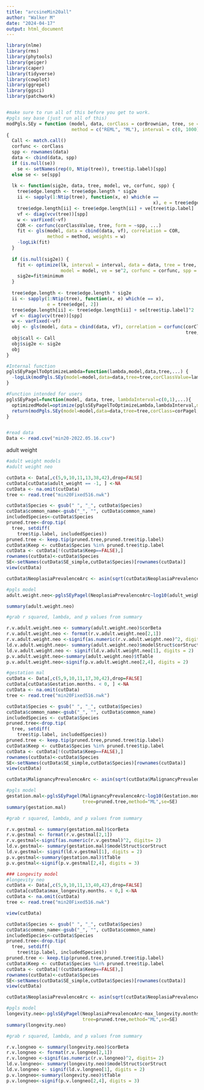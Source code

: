 ```yaml
---
title: "arcsineMin20all"
author: "Walker M"
date: "2024-04-17"
output: html_document
---
```


```r
library(nlme)
library(rms)
library(phytools)
library(geiger)
library(caper)
library(tidyverse)
library(cowplot)
library(ggrepel)
library(ggsci)
library(patchwork)


#make sure to run all of this before you get to work.
#pgls sey base (just run all of this)
modPgls.SEy = function (model, data, corClass = corBrownian, tree, se = NULL, 
                        method = c("REML", "ML"), interval = c(0, 1000), corClassValue=1, sig2e=NULL, ...) 
{
  Call <- match.call()
  corfunc <- corClass
  spp <- rownames(data)
  data <- cbind(data, spp)
  if (is.null(se)) 
    se <- setNames(rep(0, Ntip(tree)), tree$tip.label)[spp]
  else se <- se[spp]
  
  lk <- function(sig2e, data, tree, model, ve, corfunc, spp) {
    tree$edge.length <- tree$edge.length * sig2e
    ii <- sapply(1:Ntip(tree), function(x, e) which(e == 
                                                      x), e = tree$edge[, 2])
    tree$edge.length[ii] <- tree$edge.length[ii] + ve[tree$tip.label]
    vf <- diag(vcv(tree))[spp]
    w <- varFixed(~vf)
    COR <- corfunc(corClassValue, tree, form = ~spp, ...)
    fit <- gls(model, data = cbind(data, vf), correlation = COR, 
               method = method, weights = w)
    -logLik(fit)
  }
  
  if (is.null(sig2e)) {
    fit <- optimize(lk, interval = interval, data = data, tree = tree, 
                    model = model, ve = se^2, corfunc = corfunc, spp = spp)
    sig2e=fit$minimum
  }
  
  tree$edge.length <- tree$edge.length * sig2e
  ii <- sapply(1:Ntip(tree), function(x, e) which(e == x), 
               e = tree$edge[, 2])
  tree$edge.length[ii] <- tree$edge.length[ii] + se[tree$tip.label]^2
  vf <- diag(vcv(tree))[spp]
  w <- varFixed(~vf)
  obj <- gls(model, data = cbind(data, vf), correlation = corfunc(corClassValue, 
                                                                  tree, form = ~spp, ...), weights = w, method = method)
  obj$call <- Call
  obj$sig2e <- sig2e
  obj
}

#Internal function
pglsSEyPagelToOptimizeLambda=function(lambda,model,data,tree,...) {
  -logLik(modPgls.SEy(model=model,data=data,tree=tree,corClassValue=lambda,corClass=corPagel,fixed=T,...)) #Returns -logLikelihood of the pgls.SEy model with lambda fixed to the value of the lambda argument. sig2e will be optimized within modPgls.SEy unless given as an argument here
}

#Function intended for users
pglsSEyPagel=function(model, data, tree, lambdaInterval=c(0,1),...){
  optimizedModel=optimize(pglsSEyPagelToOptimizeLambda,lambdaInterval,model=model,data=data,tree=tree,...) #Optimizes lambda in the lambdaInterval using the pglsSEyPagelToOptimizeLambda function
  return(modPgls.SEy(model=model,data=data,tree=tree,corClass=corPagel,fixed=T,corClassValue=optimizedModel$minimum,...)) #Returns the final model fit
}


#read data
Data <- read.csv("min20-2022.05.16.csv")
```



adult weight
```r

#adult weight models
#adult weight neo

cutData <- Data[,c(5,9,10,11,13,38,42),drop=FALSE] 
cutData[cutData$adult_weight == -1, ] <-NA
cutData <- na.omit(cutData)
tree <- read.tree("min20Fixed516.nwk")

cutData$Species <- gsub(" ", "_", cutData$Species) 
cutData$common_name<-gsub("_", "", cutData$common_name)
includedSpecies<-cutData$Species
pruned.tree<-drop.tip(
  tree, setdiff(
    tree$tip.label, includedSpecies))
pruned.tree <- keep.tip(pruned.tree,pruned.tree$tip.label)
cutData$Keep <- cutData$Species %in% pruned.tree$tip.label
cutData <- cutData[!(cutData$Keep==FALSE),]
rownames(cutData)<-cutData$Species
SE<-setNames(cutData$SE_simple,cutData$Species)[rownames(cutData)]
view(cutData)

cutData$NeoplasiaPrevalenceArc <- asin(sqrt(cutData$NeoplasiaPrevalence))

#pgls model
adult.weight.neo<-pglsSEyPagel(NeoplasiaPrevalenceArc~log10(adult_weight.g.),data=cutData,tree=pruned.tree,se=SE,method = "ML")

summary(adult.weight.neo) 

#grab r squared, lambda, and p values from summary 

r.v.adult.weight.neo <- summary(adult.weight.neo)$corBeta
r.v.adult.weight.neo <- format(r.v.adult.weight.neo[2,1])
r.v.adult.weight.neo <-signif(as.numeric(r.v.adult.weight.neo)^2, digits= 2)
ld.v.adult.weight.neo<- summary(adult.weight.neo)$modelStruct$corStruct
ld.v.adult.weight.neo <- signif(ld.v.adult.weight.neo[1], digits = 2)
p.v.adult.weight.neo<-summary(adult.weight.neo)$tTable
p.v.adult.weight.neo<-signif(p.v.adult.weight.neo[2,4], digits = 2)

```
```r
#gestation mal
cutData <- Data[,c(5,9,10,11,17,30,42),drop=FALSE] 
cutData[cutData$Gestation.months. < 0, ] <-NA
cutData <- na.omit(cutData)
tree <- read.tree("min20Fixed516.nwk")

cutData$Species <- gsub(" ", "_", cutData$Species) 
cutData$common_name<-gsub("_", "", cutData$common_name)
includedSpecies <- cutData$Species
pruned.tree<-drop.tip(
  tree, setdiff(
    tree$tip.label, includedSpecies))
pruned.tree <- keep.tip(pruned.tree,pruned.tree$tip.label)
cutData$Keep <- cutData$Species %in% pruned.tree$tip.label
cutData <- cutData[!(cutData$Keep==FALSE),]
rownames(cutData)<-cutData$Species
SE<-setNames(cutData$SE_simple,cutData$Species)[rownames(cutData)]
view(cutData)

cutData$MalignancyPrevalenceArc <- asin(sqrt(cutData$MalignancyPrevalence))

#pgls model
gestation.mal<-pglsSEyPagel(MalignancyPrevalenceArc~log10(Gestation.months.),data=cutData,
                            tree=pruned.tree,method="ML",se=SE)
summary(gestation.mal)

#grab r squared, lambda, and p values from summary 

r.v.gestmal <- summary(gestation.mal)$corBeta
r.v.gestmal <- format(r.v.gestmal[2,1])
r.v.gestmal<-signif(as.numeric(r.v.gestmal)^2, digits= 2)
ld.v.gestmal<- summary(gestation.mal)$modelStruct$corStruct
ld.v.gestmal<- signif(ld.v.gestmal[1], digits = 2)
p.v.gestmal<-summary(gestation.mal)$tTable
p.v.gestmal<-signif(p.v.gestmal[2,4], digits = 3)

```



```r

### Longevity model
#longevity neo
cutData <- Data[,c(5,9,10,11,13,40,42),drop=FALSE] 
cutData[cutData$max_longevity.months. < 0,] <-NA
cutData <- na.omit(cutData)
tree <- read.tree("min20Fixed516.nwk")

view(cutData)

cutData$Species <- gsub(" ", "_", cutData$Species) 
cutData$common_name<-gsub("_", "", cutData$common_name)
includedSpecies<-cutData$Species
pruned.tree<-drop.tip(
  tree, setdiff(
    tree$tip.label, includedSpecies))
pruned.tree <- keep.tip(pruned.tree,pruned.tree$tip.label)
cutData$Keep <- cutData$Species %in% pruned.tree$tip.label
cutData <- cutData[!(cutData$Keep==FALSE),]
rownames(cutData)<-cutData$Species
SE<-setNames(cutData$SE_simple,cutData$Species)[rownames(cutData)]
view(cutData)

cutData$NeoplasiaPrevalenceArc <- asin(sqrt(cutData$NeoplasiaPrevalence))

#pgls model
longevity.neo<-pglsSEyPagel(NeoplasiaPrevalenceArc~max_longevity.months.,data=cutData,
                            tree=pruned.tree,method="ML",se=SE)
summary(longevity.neo)

#grab r squared, lambda, and p values from summary 

r.v.longneo <- summary(longevity.neo)$corBeta
r.v.longneo <- format(r.v.longneo[2,1])
r.v.longneo <-signif(as.numeric(r.v.longneo)^2, digits= 2)
ld.v.longneo<- summary(longevity.neo)$modelStruct$corStruct
ld.v.longneo <- signif(ld.v.longneo[1], digits = 2)
p.v.longneo<-summary(longevity.neo)$tTable
p.v.longneo<-signif(p.v.longneo[2,4], digits = 3)
```

